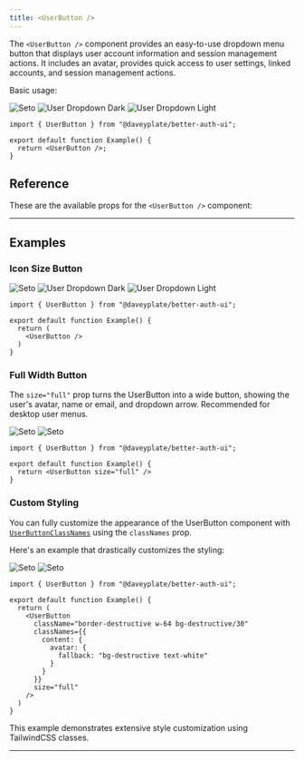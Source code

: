 ```yaml
---
title: <UserButton />
---
```


The `<UserButton />` component provides an easy-to-use dropdown menu button that displays user account information and session management actions. It includes an avatar, provides quick access to user settings, linked accounts, and session management actions.  

Basic usage:

<img alt="Seto" src="/avatars/seto.png" className="size-8 rounded-full -mb-6 -mt-2" />
<img alt="User Dropdown Dark" src="/screenshots/user-dropdown-dark.png" className="border-r rounded-lg hidden dark:block w-44" />
<img alt="User Dropdown Light" src="/screenshots/user-dropdown-light.png" className="border-r rounded-lg dark:hidden w-44" />

```tsx
import { UserButton } from "@daveyplate/better-auth-ui";

export default function Example() {
  return <UserButton />;
}
```

## Reference

These are the available props for the `<UserButton />` component:

<AutoTypeTable path="../src/components/user-button.tsx" name="UserButtonProps" />

---

## Examples

### Icon Size Button

<img alt="Seto" src="/avatars/seto.png" className="size-8 rounded-full -mb-6" />
<img alt="User Dropdown Dark" src="/screenshots/user-dropdown-dark.png" className="border-r rounded-lg hidden dark:block w-44" />
<img alt="User Dropdown Light" src="/screenshots/user-dropdown-light.png" className="border-r rounded-lg dark:hidden w-44" />

```tsx
import { UserButton } from "@daveyplate/better-auth-ui";

export default function Example() {
  return (
    <UserButton />
  )
}
```

### Full Width Button

The `size="full"` prop turns the UserButton into a wide button, showing the user's avatar, name or email, and dropdown arrow. Recommended for desktop user menus.

<img alt="Seto" src="/screenshots/user-button-dark.png" className="rounded-lg hidden dark:block w-64" />
<img alt="Seto" src="/screenshots/user-button-light.png" className="rounded-lg dark:hidden w-64" />

```tsx
import { UserButton } from "@daveyplate/better-auth-ui";

export default function Example() {
  return <UserButton size="full" />
}
```

### Custom Styling

You can fully customize the appearance of the UserButton component with [`UserButtonClassNames`](/api-reference/user-button-class-names) using the `classNames` prop.

Here's an example that drastically customizes the styling:

<img alt="Seto" src="/screenshots/custom-user-button-dark.png" className="rounded-lg hidden dark:block w-64" />
<img alt="Seto" src="/screenshots/custom-user-button-light.png" className="rounded-lg dark:hidden w-64" />

```tsx
import { UserButton } from "@daveyplate/better-auth-ui";

export default function Example() {
  return (
    <UserButton
      className="border-destructive w-64 bg-destructive/30"
      classNames={{
        content: {
          avatar: {
            fallback: "bg-destructive text-white"
          }
        }
      }}
      size="full"
    />
  )
}
```

This example demonstrates extensive style customization using TailwindCSS classes.

---  